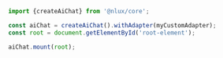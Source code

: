```jsx
import {createAiChat} from '@nlux/core';

const aiChat = createAiChat().withAdapter(myCustomAdapter);
const root = document.getElementById('root-element');

aiChat.mount(root);
```
